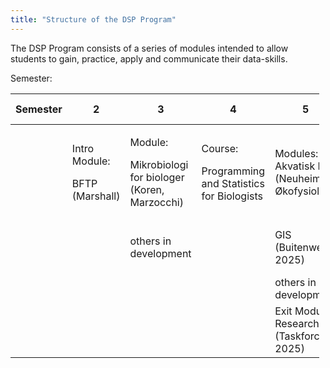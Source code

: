 ```yaml
---
title: "Structure of the DSP Program"
---
```


The DSP Program consists of a series of modules intended to allow students to gain, practice, apply and communicate their data-skills.

Semester:

+----------+-----------------+----------------------------------------------+-------------------------------------------+------------------------------+---------------------------------------------------+-------------------------+
| Semester | 2               | 3                                            | 4                                         | 5                            | 6                                                 | Kandidat (in 2025)      |
+==========+=================+==============================================+===========================================+==============================+===================================================+=========================+
|          | Intro Module:   | Module:                                      | Course:                                   | Modules:                      | Modules:                                         | Exit Module:            |
|          |                 |                                              |                                           |                              |                                                   | Career (Taskforce, 2025)|
|          | BFTP (Marshall) | Mikrobiologi for biologer (Koren, Marzocchi) | Programming and Statistics for Biologists | Akvatisk Biologi (Neuheimer) | Planters Økofysiologi (Sorrell, 2025)             |                         |
+----------+-----------------+----------------------------------------------+-------------------------------------------+------------------------------+---------------------------------------------------+-------------------------+
|          |                 | others in development                        |                                           | GIS (Buitenwerf, 2025)       | Behavioural Ecology (Schou, 2025)                 | others in development   |
|          |                 |                                              |                                           |                              |                                                   |                         |
|          |                 |                                              |                                           |                              |                                                   |                         |
+----------+-----------------+----------------------------------------------+-------------------------------------------+------------------------------+---------------------------------------------------+-------------------------+
|          |                 |                                              |                                           | others in development        | others in development                             |                         |
+----------+-----------------+----------------------------------------------+-------------------------------------------+------------------------------+---------------------------------------------------+-------------------------+
|          |                 |                                              |                                           | Exit Module:                 | Exit Module:                                      |                         |
|          |                 |                                              |                                           | Research (Taskforce, 2025)   | Research (Taskforce, 2025)                        |                         |
+----------+-----------------+----------------------------------------------+-------------------------------------------+------------------------------+---------------------------------------------------+-------------------------+
